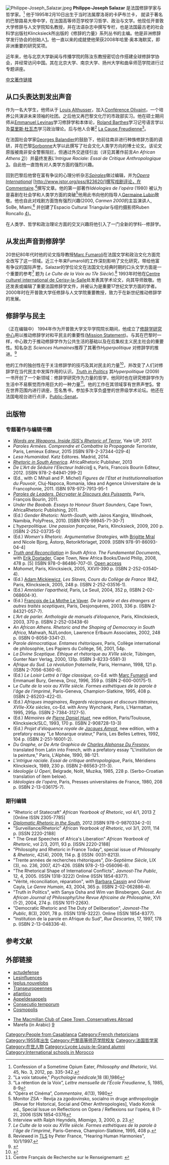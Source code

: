 {{多個問題|
{{copyedit|time=2013-09-21T15:29:14+00:00}}
{{roughtranslation|time=2013-09-20}}
}}
[[File:Philippe-Joseph_Salazar.jpeg|thumb]]
'''Philippe-Joseph Salazar''' 是法国修辞学家与哲学家。<ref>Confession of a Sometime Opium Eater, ''Philosophy and Rhetoric'', Vol. 45, No. 3, 2012, pp. 335-342.</ref> 他于1995年2月10日出生于当时法属摩洛哥的卡萨布兰卡， 就读于著名的巴黎路易大帝中学，在法国高等师范学校学习哲学、政治与文学。他现任开普敦大学修辞与人文学院知名教授，并在法语杂志中撰写专栏，也是法国最古老的社会科学出版社Klincksieck所出版的《修辞的力量》系列丛书的主编。他是非洲修辞学发行协会的创始人[http://www.rhetoricafrica.org/index.asp]{{Wayback|url=http://www.rhetoricafrica.org/index.asp |date=20170814062705 }}。他一直以来的成就使他荣获2008年哈里·奥本海默奖，即非洲重要的研究奖项。

近年来，他与北京大学新闻与传播学院的陈汝东教授密切合作搭建全球修辞学协会，并经常访问中国。其在北京大学、南京大学、扬州大学和曲阜师范学院进行过专题讲座。

[http://www.rhetoricafrica.org/PDF/Cindy%20Zhao.pdf 中文著作链接]{{Wayback|url=http://www.rhetoricafrica.org/PDF/Cindy%20Zhao.pdf |date=20130927200249 }}

==从口头表达到发出声音==

作为一名大学生，他师从于 [[Louis_Althusser|Louis Althusser]]，加入[[Conférence_Olivaint|Conférence Olivaint]]，一个培养公共演讲未来领袖的社团。之后他又再巴黎文化厅的市政部实习。他在硕士期间师从[[Emmanuel_Levinas|Emmanuel Levinas]]学习修辞学和本体论，[[Roland_Barthes|Roland Barthes]]学习记号语言学以及[[莫里斯·杜瓦杰|莫里斯·杜瓦杰]]学习政治理论。后与他人合著<ref>"La voix tatouée," ''Psychologie médicale'',18 (8),1986</ref> [[La_Cause_Freudienne|La Cause Freudienne]]<ref>“La rétention de la Voix”, ''Lettre mensuelle de l'École Freudienne'', 5, 1985, 8-9</ref>。

在法国社会学家[[Georges_Balandier|Georges Balandier]]的鼓励下，他前往南非进行种族修辞方面的调研，并在巴黎[[Sorbonne|Sorbonne]]大学以此撰写了社会文化人类学方向的博士论文。该论文原版被南非安全警察阻拦，但通过外交途径引出（详见其著作前言''An African Athens''  [http://books.google.com/books?id=Iba9kagnhowC&dq=an+african+athens&printsec=frontcover&source=bn&hl=en&ei=ccTOS8TXOcOD-Qb18403&sa=X&oi=book_result&ct=result&resnum=5&ved=0CBcQ6AEwBA/]{{Wayback|url=http://books.google.com/books?id=Iba9kagnhowC&dq=an+african+athens&printsec=frontcover&source=bn&hl=en&ei=ccTOS8TXOcOD-Qb18403&sa=X&oi=book_result&ct=result&resnum=5&ved=0CBcQ6AEwBA%2F |date=20130921070947 }})）并最终发表''L'Intrigue Raciale: Essai de Critique Anthropologique'' [http://www.amazon.com/Lintrigue-raciale-anthropologique-Collection-Sociologies/dp/2865632113/ref=sr_1_1?ie=UTF8&s=books&qid=1271840742&sr=1-1/]。自此他一直饱有对人类学方面的强烈兴趣。

回到巴黎后他曾在富有争议的心理分析杂志''[[Spirales|Spirales]]''做过编辑，并为''[[Opera_International|Opera International]]'' [http://www.jstor.org/pss/823620/]撰写戏剧评论，在[[Commentaire|Commentaire]].<ref>“Opéra et Cinéma”, ''Commentaire'', 4(13), 1980</ref>撰写文章。他的第一部著作''Idéologies de l'opéra'' (1980) 被认为是喜剧在社会学和人类学方面的突破<ref>Monitor ZSA - Revija za zgodovinsko, socialno in druge anthropologije [Revue for Historical, Social and Other Anthropologies], Vlado Kotnik ed., Special Issue on Reflections on Opera / Reflexions sur l'opéra, 8 (1-2), 2006 ISSN 1854-0376</ref>他用此书向他的指导人[[Germaine_Lubin|Germaine Lubin]]致敬。他也自此对戏剧方面饱有强烈兴趣(2000, ''Carmen 2000''的主旨演讲人, SoBe, Miami,<ref>Interview with Ralph Heyndels, ''Miamigo'', 3, 2000, p. 23.</ref> 并创建了Espacio Cultural Triangular与纽约摄影师Ruben Roncallo [http://www.rubenroncallo.com]{{Wayback|url=http://www.rubenroncallo.com/ |date=20200216155948 }})。

在人类学、哲学和政治理论方面的交叉兴趣将他引入了一门全新的学科--修辞学。

==从发出声音到修辞学==

20世纪80年代时他的论文指导教授[[Marc_Fumaroli|Marc Fumaroli]]在法国文学和政治文化方面完全改写了这一领域。近三十年来Fumaroli的工作深刻影响了文化研究，带给他富有争议的国际声誉。Salazar的学位论文在法国文化经典时期的口头文学方面是一个重要的参考<ref>''Le Culte de la voix au XVIIe siècle. Formes esthétiques de la parole à l'âge de l'imprimé'', Paris-Geneva, Champion-Slatkine, 1995, 408 p.</ref> 题为 ''Le Culte de la Voix au 17e Siècle'').<ref>Reviewed in [[The_Times_Literary_Supplement|TLS]] by Peter France, "Hearing Human Harmonies", 10/1/1997.</ref> 1993年时他在[[Centre_culturel_international_de_Cerisy-la-Salle|Centre culturel international de Cerisy-la-Salle]]处发表其学术论文，向其导师致敬。他还发表或编辑了重要法国修辞学文件，并被认为是重要17世纪文学方面的学者。2000年时在开普敦大学任修辞与人文学院重要教授，致力于在新世纪推动修辞学的发展。

==修辞学与民主==

（正在编辑中）
1994年作为开普敦大学文华学院院长期间，他成立了[http://www.rhetoricafrica.org/index.asp 修辞学研究中心]{{Wayback|url=http://www.rhetoricafrica.org/index.asp |date=20170814062705 }}用以推动修辞学对和平民主的重要性([http://www.rhetoricafrica.org/index.asp Mission Statement]{{Wayback|url=http://www.rhetoricafrica.org/index.asp |date=20170814062705 }})。与其在巴黎时一样，中心致力于推动修辞学作为公共生活的基础以及在后集权主义民主社会的重要性。知名杂志 ''Sciences Humaines''推荐了其著作''Hyperpolitique'' 对修辞学的推进。<ref>{{cite web|url=http://www.scienceshumaines.com/un-grand-discours-vaut-mieux-qu-une-petite-phrase-emmanuel-lemieux_fr_24840.html|title=Un grand discours vaut mieux qu'une petite phrase|first=Emmanuel|last=Lemieux|website=Sciences Humaines|accessdate=2018-10-31|archive-date=2018-11-01|archive-url=https://web.archive.org/web/20181101015432/https://www.scienceshumaines.com/un-grand-discours-vaut-mieux-qu-une-petite-phrase-emmanuel-lemieux_fr_24840.html|dead-url=no}}</ref>

他的工作的独创性在于关注修辞学的技巧及其对民主的力量<ref>{{cite web|url=http://www.ruedescartes.org/articles/2002-2-perpetrator-ou-de-la-citoyennete-criminelle/1/|title=Rue Descartes  » Perpetrator, ou de la citoyenneté criminelle|website=www.ruedescartes.org|accessdate=2018-10-31|archive-url=https://web.archive.org/web/20181031173828/http://www.ruedescartes.org/articles/2002-2-perpetrator-ou-de-la-citoyennete-criminelle/1/|archive-date=2018-10-31|dead-url=yes}}</ref>，并改变了人们对修辞学在当代民主中发挥作用的认识。[https://openaccess.leidenuniv.nl/handle/1887/9463 ''Truth in Politics'']{{Wayback|url=https://openaccess.leidenuniv.nl/handle/1887/9463 |date=20160829012335 }} 其''Hyperpolitique'' (2009) 一书开创了一个新领域：修辞学研究作为力量的哲学，他同时也在研究修辞学作为生活中不易察觉而作用巨大的一种力量<ref>Centre Français de Recherche sur le Renseignemant: {{cite web |url=http://www.cf2r.org/fr/tribune-libre/l-ethique-du-renseignement-a-propos-du-livre-au-service-de-la-democratie-parlementaire-de-lady-manningham-buller-ancienne-directrice-du-mi5.php |title=存档副本 |accessdate=2012-11-13 |deadurl=yes |archiveurl=https://web.archive.org/web/20130226073211/http://www.cf2r.org/fr/tribune-libre/l-ethique-du-renseignement-a-propos-du-livre-au-service-de-la-democratie-parlementaire-de-lady-manningham-buller-ancienne-directrice-du-mi5.php |archivedate=2013-02-26 }}</ref>。他的工作在其领域享有世界声誉[http://www.justice.gouv.fr/art_pix/scpc2004.pdf]{{Wayback|url=http://www.justice.gouv.fr/art_pix/scpc2004.pdf |date=20170414165548 }}，曾在世界范围内进行讲座，签名售书，参加多次享负盛誉的世界级学术论坛。他还在法国电视台进行点评，[https://web.archive.org/web/20120609224424/http://www.publicsenat.fr/vod/deshabillons-les/primaire-ps-le-club-des-six/remi-lefebvre,stephen-bunard,dominique-maingueneau,philippe-joseph-salazar/69616 Public-Senat]。

==出版物==

===专题著作与编辑书籍===

* ''[https://yalebooks.yale.edu/book/9780300223224/words-are-weapons Words are Weapons. Inside ISIS's Rhetoric of Terror]{{Wayback|url=https://yalebooks.yale.edu/book/9780300223224/words-are-weapons |date=20170708033029 }}'', Yale UP, 2017.
* ''Paroles Armèes. Comprendre et Combattre la Propagande Terroriste'', Paris, Lemieux Editeur, 2015 [ISBN 978-2-37344-029-4]
*''Lesa Humanidad''. Katz Editores. Madrid, 2014.
* [https://web.archive.org/web/20140106180230/http://www.africanrhetoric.org/book9.asp ''Rhetoric in South America'']. AfricaRhetoric Publisher, 2013 
*''De L'Art de Séduire l'Electeur Indécis''[https://web.archive.org/web/20120213030651/http://www.bourin-editeur.fr/livre/de-l-art-de-seduire-l-electeur-indecis.html] s, Paris, Francois Bourin Editeur, 2012. [ISBN 978-2-84941-299-2]
* (Ed., with C Mihali and P. Michel) ''Figures de l'Etat et Institutionnalisation du Pouvoir'', Cluj-Napoca, Romania, Idea and Agence Universitaire de la Francophonie, 2011. ISBN 978-973-7913-95-1
*''[https://web.archive.org/web/20111105103457/http://www.bourin-editeur.fr/livre/paroles-de-leaders-decrypter-le-discours-des-puissants.html Paroles de Leaders. Décrypter le Discours des Puissants]'', Paris, François Bourin, 2011.
* ''Under the Baobab. Essays to Honour Stuart Saunders'', Cape Town, AfricaRhetoric Publishing, 2011.
* (Ed.) ''Gender Rhetoric: North-South'', with Jairos Kangira, Windhoek, Namibia, PolyPress, 2010. [ISBN 978-99945-71-30-7]
*''L'hyperpolitique. Une passion française'', Paris, Klincksieck, 2009, 200 p. [ISBN 2-252-03735-0]
*(Ed.) ''Women's Rhetoric. Argumentative Strategies,'' with [[Brigitte_Mral|Brigitte Mral]] and Nicole Bjorg, Åstorp, Retorikförlaget, 2009. [ISBN 978-91-86093-04-4]
* ''[[Truth_and_Reconciliation|Truth and Reconciliation]] in South Africa. The Fundamental Document''s, with [[Erik_Doxtader|Erik Doxtader]], Cape Town, New Africa Books/David Philip, 2008, 478 p. [5] (ISBN 978-0-86486-707-0). [https://openaccess.leidenuniv.nl/handle/1887/9463 Open access]{{Wayback|url=https://openaccess.leidenuniv.nl/handle/1887/9463 |date=20160829012335 }}
* ''Mahomet'', Paris, Klincksieck, 2005, XXVII-390 p. (ISBN 2-252-03540-4).
* (Ed.) [[Adam_Mickiewicz|Adam Mickiewicz]], ''Les Slaves, Cours du Collège de France 1842'', Paris, Klincksieck, 2005, 248 p. (ISBN 2-252-03516-1).
* (Ed.) ''Amnistier l’apartheid'', Paris, Le Seuil, 2004, 352 p, (ISBN 2-02-068604-X).
* (Ed.) [[François_de_La_Mothe_Le_Vayer|François de La Mothe Le Vayer]]. ''De la patrie et des étrangers et autres traités sceptiques'', Paris, Desjonquères, 2003, 336 p. (ISBN 2-84321-057-7).
* ''L’Art de parler. Anthologie de manuels d’éloquenc''e, Paris, Klincksieck, 2003, 370 p. (ISBN 2-252-03438-6)
* ''An African Athens. Rhetoric and the Shaping of Democracy in South Africa'', Mahwah, NJ/London, Lawrence Erlbaum Associates, 2002, 248 p. (ISBN 0-8058-3341-2).
* ''Parole démocratique. Entames rhétoriques'', Paris, Collège international de philosophie, Les Papiers du Collège, 56, 2001, 54p.
* ''La Divine Sceptique. Éthique et rhétorique au XVIIe siècle'', Tübingen, Gunter Narr Verlag, 2000, 131p. (ISBN 3-8233-5581-3)
* ''Afrique du Sud. La révolution fraternelle'', Paris, Hermann, 1998, 121 p.(ISBN 2-7056-6360-6).
* (Ed.) ''Le Loisir Lettré à l'âge classique'', co-Ed. with [[Marc_Fumaroli|Marc Fumaroli]] and Emmanuel Bury, Geneva, Droz, 1996, 359 p. (ISBN 2-600-00175-1).
* L''e Culte de la voix au XVIIe siècle. Formes esthétiques de la parole à l'âge de l'imprimé'', Paris-Geneva, Champion-Slatkine, 1995, 408 p. (ISBN 2-85203-422-0).
* (Ed.) ''Afriques imaginaires, Regards réciproques et discours littéraires, XVIIe-XXe siècles'', co-Ed. with Anny Wynchank, Paris, L'Harmattan, 1995, 295p. (ISBN 2-7384-3127-5).
* (Ed.) ''Mémoires de [[Pierre_Daniel_Huet|Pierre Daniel Huet]]'', new edition, Paris/Toulouse, Klincksieck/SLC, 1993, 170 p. (ISBN 2-908728-13-3)
* (Ed.) ''Projet d'éloquence royale de [[Jacques_Amyot|Jacques Amyot]]'', new edition, with a prefatory essay "Le Monarque orateur," Paris, Les Belles Lettres, 1992, 104 p. (ISBN 2-251-16001-2).
* ''Du Graphe, or De Arte Graphica de [[Charles_Alphonse_Du_Fresnoy|Charles Alphonse Du Fresnoy]]'', translated from Latin into French, with a prefatory essay "L'institution de la peinture," Paris, L'Alphée, 1990, 98-121.
* ''L'intrigue raciale. Essai de critique anthropologique'', Paris, Méridiens Klincksieck, 1989, 230 p. (ISBN 2-86563-211-3).
* ''Ideologije U Operi'', Belgrade, Nolit, Muzika, 1985, 228 p. (Serbo-Croatian translation of item below).
* ''Idéologies de l'opéra'', Paris, Presses universitaires de France, 1980, 208 p. (ISBN 2-13-036175-7).

=== 期刊编辑 ===

* "Rhetoric of Statecraft" ''African Yearbook of Rhetoric'', vol 4/1, 2013 [https://web.archive.org/web/20130810144821/http://africanrhetoric.org/book8.asp] [Online ISSN 2305-7785]
*''[https://web.archive.org/web/20130810152425/http://africanrhetoric.org/book7.asp Diplomatic Rhetoric in the South]'', 2012.[ISBN 978-0-9870334-2-0]
*"Surveillance/Rhetoric" ''African Yearbook of Rhetoric'', vol 3/1, 2011, 114 p. [ISSN 2220-2188]
*" The Great Speeches of Africa's Liberation" ''African Yearbook of Rhetoric'', vol 2/3, 2011, 93 p. [ISSN 2220-2188]
* "Philosophy and Rhetoric in France Today", special issue of ''Philosophy & Rhetoric'', 42(4), 2009, 114 p. [http://muse.jhu.edu/journals/philosophy_and_rhetoric/toc/par.42.4.html]{{Wayback|url=http://muse.jhu.edu/journals/philosophy_and_rhetoric/toc/par.42.4.html |date=20120112042045 }} (ISSN: 0031-8213).
* "Trente années de recherches rhétoriques", ''Dix-Septième Siècle'', LIX (3), no. 236, 2007, 421-426. (ISBN 978-2-13-056096-8).
* "The Rhetorical Shape of International Conflicts", J''avnost-The Public'', 12, 4, 2005. (ISSN 1318-3222) Online (ISSN 1854-8377).
* "Vérité, réconciliation, réparation", with [[Barbara_Cassin|Barbara Cassin]] and Olivier Cayla, L''e Genre Humain'', 43, 2004, 365 p. (ISBN 2-02-062886-4).
* "Truth in Politics", with Sanya Osha and Wim van Binsbergen, ''Quest. An African Journal of Philosophy/Une Revue Africaine de Philosophie'', XVI (1-2), 2004, 274 p. (ISSN 1011-226X).
* "Democratic Rhetoric and The Duty of Deliberation", ''Javnost-The Public'', 8(3), 2001, 78 p. (ISSN 1318-3222). Online (ISSN 1854-8377).
* "Institution de la parole en Afrique du Sud", ''Rue Descartes'', 17, 1997, 178 p. (ISBN 2-13-048336-4).

==参考文献==
{{Reflist}}

==外部链接==
* [http://www.actudefense.com/author/philippe-joseph-salazar/ actudefense]{{Wayback|url=http://www.actudefense.com/author/philippe-joseph-salazar/ |date=20130921055933 }}
* [http://www.lesinfluences.fr/_Philippe-Joseph-Salazar,644_.html Lesinfluences]{{Wayback|url=http://www.lesinfluences.fr/_Philippe-Joseph-Salazar,644_.html |date=20130921060111 }}
* [http://leplus.nouvelobs.com/philippejosephsalazar leplus.nouvelobs]{{Wayback|url=http://leplus.nouvelobs.com/philippejosephsalazar |date=20160915102441 }}
* [https://web.archive.org/web/20130921061059/http://www.transeuropeennes.eu/fr/auteurs/122/SALAZAR Transeuropeennes]
* [https://web.archive.org/web/20120222141922/http://www.atlantico.fr/users/philippe-joseph-salazar atlantico]
* [http://www.appeldesappels.org/tam-tam/philippe-joseph-salazar-2012-rituels-de-complicite-dans-les-procedures-drevaluation-en-afrique-du-sud-althusser-a-la-rescousse--1396.htm Appeldesappels]{{Wayback|url=http://www.appeldesappels.org/tam-tam/philippe-joseph-salazar-2012-rituels-de-complicite-dans-les-procedures-drevaluation-en-afrique-du-sud-althusser-a-la-rescousse--1396.htm |date=20130921061057 }}
* [http://www.consecutio.org/?s=Salazar Consecutio temporum]{{Wayback|url=http://www.consecutio.org/?s=Salazar |date=20130921060408 }}
* [https://web.archive.org/web/20130921061326/http://www.cosmopolis-rev.org/index.php/cosmo/search/advancedResults Cosmopolis]

* [https://web.archive.org/web/20130921060420/http://www.conservativesabroad.org/content/south-africa The Macmillan Club of Cape Town, Conservatives Abroad]
* Marefa (in Arabic) [http://www.marefa.org/index.php/فيليب-جوزيف_سالازار]{{Wayback|url=http://www.marefa.org/index.php/%D9%81%D9%8A%D9%84%D9%8A%D8%A8-%D8%AC%D9%88%D8%B2%D9%8A%D9%81_%D8%B3%D8%A7%D9%84%D8%A7%D8%B2%D8%A7%D8%B1 |date=20160316055902 }}

{{Authority control}}

{{DEFAULTSORT:Salazar, Philippe-Joseph}}
[[Category:People_from_Casablanca|Category:People from Casablanca]]
[[Category:French_rhetoricians|Category:French rhetoricians]]
[[Category:1955年出生|Category:1955年出生]]
[[Category:巴黎高等师范学院校友|Category:巴黎高等师范学院校友]]
[[Category:法国哲学家|Category:法国哲学家]]
[[Category:在世人物|Category:在世人物]]
[[Category:Lycée_Louis-le-Grand_alumni|Category:Lycée Louis-le-Grand alumni]]
[[Category:International_schools_in_Morocco|Category:International schools in Morocco]]